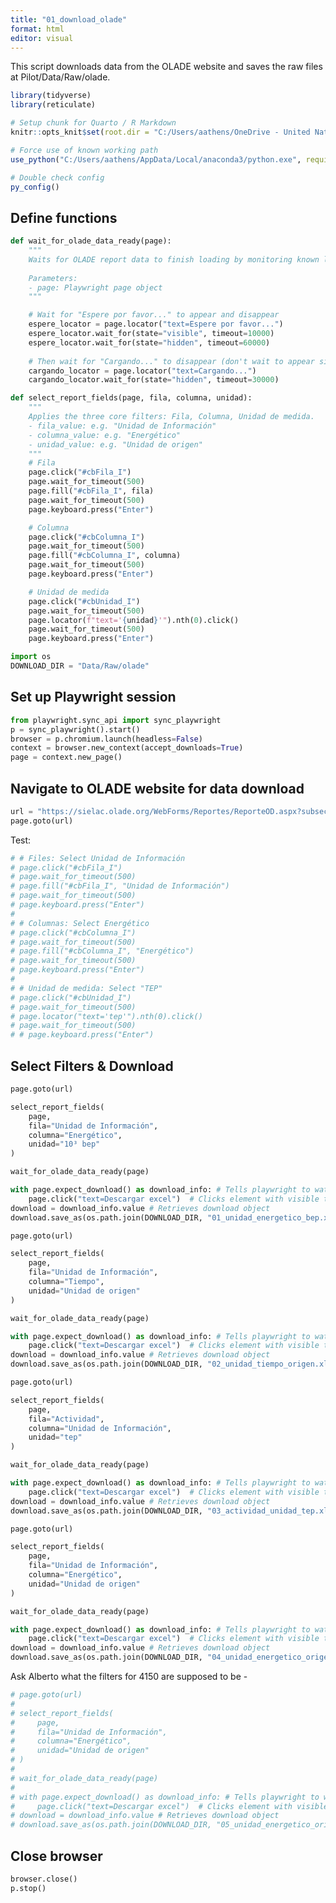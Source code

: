 ```yaml
---
title: "01_download_olade"
format: html
editor: visual
---
```


This script downloads data from the OLADE website and saves the raw files at Pilot/Data/Raw/olade.

```r
library(tidyverse)
library(reticulate)

# Setup chunk for Quarto / R Markdown
knitr::opts_knit$set(root.dir = "C:/Users/aathens/OneDrive - United Nations/Documentos/CEPALSTAT Data Process/cepalstat-data-upload")

# Force use of known working path
use_python("C:/Users/aathens/AppData/Local/anaconda3/python.exe", required = TRUE)

# Double check config
py_config()
```

## Define functions
```python
def wait_for_olade_data_ready(page):
    """
    Waits for OLADE report data to finish loading by monitoring known loading messages.
    
    Parameters:
    - page: Playwright page object
    """

    # Wait for "Espere por favor..." to appear and disappear
    espere_locator = page.locator("text=Espere por favor...")
    espere_locator.wait_for(state="visible", timeout=10000)
    espere_locator.wait_for(state="hidden", timeout=60000)
    
    # Then wait for "Cargando..." to disappear (don't wait to appear since it's typically fast)
    cargando_locator = page.locator("text=Cargando...")
    cargando_locator.wait_for(state="hidden", timeout=30000)
```

```python
def select_report_fields(page, fila, columna, unidad):
    """
    Applies the three core filters: Fila, Columna, Unidad de medida.
    - fila_value: e.g. "Unidad de Información"
    - columna_value: e.g. "Energético"
    - unidad_value: e.g. "Unidad de origen"
    """
    # Fila
    page.click("#cbFila_I")
    page.wait_for_timeout(500)
    page.fill("#cbFila_I", fila)
    page.wait_for_timeout(500)
    page.keyboard.press("Enter")

    # Columna
    page.click("#cbColumna_I")
    page.wait_for_timeout(500)
    page.fill("#cbColumna_I", columna)
    page.wait_for_timeout(500)
    page.keyboard.press("Enter")

    # Unidad de medida
    page.click("#cbUnidad_I")
    page.wait_for_timeout(500)
    page.locator(f"text='{unidad}'").nth(0).click()
    page.wait_for_timeout(500)
    page.keyboard.press("Enter")

```

```python
import os
DOWNLOAD_DIR = "Data/Raw/olade"
```


## Set up Playwright session
```python
from playwright.sync_api import sync_playwright
p = sync_playwright().start()
browser = p.chromium.launch(headless=False)
context = browser.new_context(accept_downloads=True)
page = context.new_page()
```

## Navigate to OLADE website for data download
```python
url = "https://sielac.olade.org/WebForms/Reportes/ReporteOD.aspx?subsectorId=0&or=720&ss=2&v=1"
page.goto(url)
```

Test:
```python
# # Files: Select Unidad de Información
# page.click("#cbFila_I")
# page.wait_for_timeout(500)
# page.fill("#cbFila_I", "Unidad de Información")
# page.wait_for_timeout(500)
# page.keyboard.press("Enter")
# 
# # Columnas: Select Energético
# page.click("#cbColumna_I")
# page.wait_for_timeout(500)
# page.fill("#cbColumna_I", "Energético")
# page.wait_for_timeout(500)
# page.keyboard.press("Enter")
# 
# # Unidad de medida: Select "TEP"
# page.click("#cbUnidad_I")
# page.wait_for_timeout(500)
# page.locator("text='tep'").nth(0).click()
# page.wait_for_timeout(500)
# # page.keyboard.press("Enter")


```


## Select Filters & Download
```python
page.goto(url)

select_report_fields(
    page,
    fila="Unidad de Información",
    columna="Energético",
    unidad="10³ bep"
)

wait_for_olade_data_ready(page)

with page.expect_download() as download_info: # Tells playwright to watch for a download and catch download_info when it begins
    page.click("text=Descargar excel")  # Clicks element with visible text that's exactly "Descargar excel"
download = download_info.value # Retrieves download object
download.save_as(os.path.join(DOWNLOAD_DIR, "01_unidad_energetico_bep.xlsx")) # Saves downloaded file with new name
```

```python
page.goto(url)

select_report_fields(
    page,
    fila="Unidad de Información",
    columna="Tiempo",
    unidad="Unidad de origen"
)

wait_for_olade_data_ready(page)

with page.expect_download() as download_info: # Tells playwright to watch for a download and catch download_info when it begins
    page.click("text=Descargar excel")  # Clicks element with visible text that's exactly "Descargar excel"
download = download_info.value # Retrieves download object
download.save_as(os.path.join(DOWNLOAD_DIR, "02_unidad_tiempo_origen.xlsx")) # Saves downloaded file with new name
```

```python
page.goto(url)

select_report_fields(
    page,
    fila="Actividad",
    columna="Unidad de Información",
    unidad="tep"
)

wait_for_olade_data_ready(page)

with page.expect_download() as download_info: # Tells playwright to watch for a download and catch download_info when it begins
    page.click("text=Descargar excel")  # Clicks element with visible text that's exactly "Descargar excel"
download = download_info.value # Retrieves download object
download.save_as(os.path.join(DOWNLOAD_DIR, "03_actividad_unidad_tep.xlsx")) # Saves downloaded file with new name
```

```python
page.goto(url)

select_report_fields(
    page,
    fila="Unidad de Información",
    columna="Energético",
    unidad="Unidad de origen"
)

wait_for_olade_data_ready(page)

with page.expect_download() as download_info: # Tells playwright to watch for a download and catch download_info when it begins
    page.click("text=Descargar excel")  # Clicks element with visible text that's exactly "Descargar excel"
download = download_info.value # Retrieves download object
download.save_as(os.path.join(DOWNLOAD_DIR, "04_unidad_energetico_origen.xlsx")) # Saves downloaded file with new name
```

Ask Alberto what the filters for 4150 are supposed to be -
```python
# page.goto(url)
# 
# select_report_fields(
#     page,
#     fila="Unidad de Información",
#     columna="Energético",
#     unidad="Unidad de origen"
# )
# 
# wait_for_olade_data_ready(page)
# 
# with page.expect_download() as download_info: # Tells playwright to watch for a download and catch download_info when it begins
#     page.click("text=Descargar excel")  # Clicks element with visible text that's exactly "Descargar excel"
# download = download_info.value # Retrieves download object
# download.save_as(os.path.join(DOWNLOAD_DIR, "05_unidad_energetico_origen.xlsx")) # Saves downloaded file with new name
```

## Close browser

```python
browser.close()
p.stop()
```
